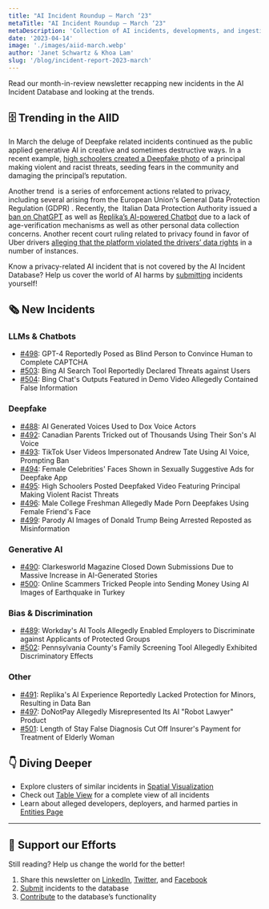 ```yaml
---
title: "AI Incident Roundup – March ‘23"
metaTitle: "AI Incident Roundup – March ‘23"
metaDescription: 'Collection of AI incidents, developments, and ingestion in March of 2023, providing a digestible recap on the latest incidents and reports of the AIID.'
date: '2023-04-14'
image: './images/aiid-march.webp'
author: 'Janet Schwartz & Khoa Lam'
slug: '/blog/incident-report-2023-march'
---
```


Read our month-in-review newsletter recapping new incidents in the AI Incident Database and looking at the trends.

## 🗄 Trending in the AIID

In March the deluge of Deepfake related incidents continued as the public applied generative AI in creative and sometimes destructive ways. In a recent example, [high schoolers created a Deepfake photo](/cite/495) of a principal making violent and racist threats, seeding fears in the community and damaging the principal’s reputation.

Another trend  is a series of enforcement actions related to privacy, including several arising from the European Union's General Data Protection Regulation (GDPR) . Recently, the  Italian Data Protection Authority issued a [ban on ChatGPT](/cite/513/) as well as [Replika’s AI-powered Chatbot](/cite/491) due to a lack of age-verification mechanisms as well as other personal data collection concerns. Another recent court ruling related to privacy found in favor of Uber drivers [alleging that the platform violated the drivers’ data rights](/cite/354/%23r2903) in a number of instances.

Know a privacy-related AI incident that is not covered by the AI Incident Database? Help us cover the world of AI harms by [submitting](/apps/submit) incidents yourself!

## 🗞️ New Incidents

### LLMs & Chatbots

-   [#498](/cite/498): GPT-4 Reportedly Posed as Blind Person to Convince Human to Complete CAPTCHA
-   [#503](/cite/503): Bing AI Search Tool Reportedly Declared Threats against Users
-   [#504](/cite/504): Bing Chat's Outputs Featured in Demo Video Allegedly Contained False Information

### Deepfake

-   [#488](/cite/488): AI Generated Voices Used to Dox Voice Actors
-   [#492](/cite/492): Canadian Parents Tricked out of Thousands Using Their Son's AI Voice
-   [#493](/cite/493): TikTok User Videos Impersonated Andrew Tate Using AI Voice, Prompting Ban
-   [#494](/cite/494): Female Celebrities' Faces Shown in Sexually Suggestive Ads for Deepfake App
-   [#495](/cite/495): High Schoolers Posted Deepfaked Video Featuring Principal Making Violent Racist Threats
-   [#496](/cite/496): Male College Freshman Allegedly Made Porn Deepfakes Using Female Friend's Face
-   [#499](/cite/499): Parody AI Images of Donald Trump Being Arrested Reposted as Misinformation

### Generative AI

-   [#490](/cite/490): Clarkesworld Magazine Closed Down Submissions Due to Massive Increase in AI-Generated Stories
-   [#500](/cite/500): Online Scammers Tricked People into Sending Money Using AI Images of Earthquake in Turkey

### Bias & Discrimination

-   [#489](/cite/489): Workday's AI Tools Allegedly Enabled Employers to Discriminate against Applicants of Protected Groups
-   [#502](/cite/502): Pennsylvania County's Family Screening Tool Allegedly Exhibited Discriminatory Effects

### Other

-   [#491](/cite/491): Replika's AI Experience Reportedly Lacked Protection for Minors, Resulting in Data Ban
-   [#497](/cite/497): DoNotPay Allegedly Misrepresented Its AI "Robot Lawyer" Product
-   [#501](/cite/501): Length of Stay False Diagnosis Cut Off Insurer's Payment for Treatment of Elderly Woman

## 👇 Diving Deeper

-   Explore clusters of similar incidents in [Spatial Visualization](/summaries/spatial)
-   Check out [Table View](/apps/incidents) for a complete view of all incidents
-   Learn about alleged developers, deployers, and harmed parties in [Entities Page](/entities)

* * *

## 🦾 Support our Efforts

Still reading? Help us change the world for the better!

1.  Share this newsletter on [LinkedIn](https://www.linkedin.com/company/responsible-ai-collaborative), [Twitter](https://twitter.com/IncidentsDB), and [Facebook](https://www.facebook.com/IncidentsDB)
2.  [Submit](/apps/submit) incidents to the database
3.  [Contribute](https://github.com/responsible-ai-collaborative/aiid) to the database’s functionality
